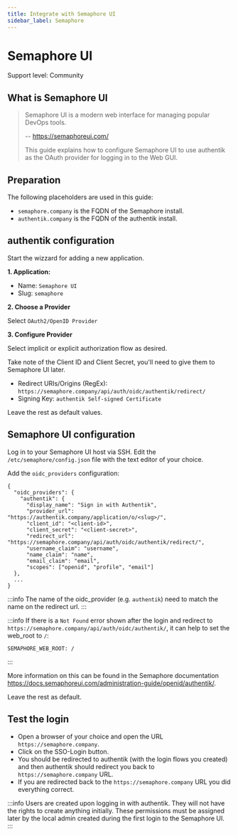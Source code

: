 ```yaml
---
title: Integrate with Semaphore UI
sidebar_label: Semaphore
---
```


# Semaphore UI

<span class="badge badge--secondary">Support level: Community</span>

## What is Semaphore UI

> Semaphore UI is a modern web interface for managing popular DevOps tools.
>
> -- https://semaphoreui.com/
>
> This guide explains how to configure Semaphore UI to use authentik as the OAuth provider for logging in to the Web GUI.

## Preparation

The following placeholders are used in this guide:

- `semaphore.company` is the FQDN of the Semaphore install.
- `authentik.company` is the FQDN of the authentik install.

## authentik configuration

Start the wizzard for adding a new application.

**1. Application:**

- Name: `Semaphore UI`
- Slug: `semaphore`

**2. Choose a Provider**

Select `OAuth2/OpenID Provider`

**3. Configure Provider**

Select implicit or explicit authorization flow as desired.

Take note of the Client ID and Client Secret, you'll need to give them to Semaphore UI later.

- Redirect URIs/Origins (RegEx): `https://semaphore.company/api/auth/oidc/authentik/redirect/`
- Signing Key: `authentik Self-signed Certificate`

Leave the rest as default values.

## Semaphore UI configuration

Log in to your Semaphore UI host via SSH. Edit the `/etc/semaphore/config.json` file with the text editor of your choice. 

Add the `oidc_providers` configuration:

```
{
  "oidc_providers": {
    "authentik": {
      "display_name": "Sign in with Authentik",
      "provider_url": "https://authentik.company/application/o/<slug>/",
      "client_id": "<client-id>",
      "client_secret": "<client-secret>",
      "redirect_url": "https://semaphore.company/api/auth/oidc/authentik/redirect/",
      "username_claim": "username",
      "name_claim": "name",
      "email_claim": "email",
      "scopes": ["openid", "profile", "email"]
  },
  ...
}
```

:::info
The name of the oidc_provider (e.g. `authentik`) need to match the name on the redirect url.
:::

:::info
If there is a `Not Found` error shown after the login and redirect to `https://semaphore.company/api/auth/oidc/authentik/`, it can help to set the web_root to `/`: 

```
SEMAPHORE_WEB_ROOT: /
```
:::

More information on this can be found in the Semaphore documentation https://docs.semaphoreui.com/administration-guide/openid/authentik/.

Leave the rest as default.

## Test the login

- Open a browser of your choice and open the URL `https://semaphore.company`.
- Click on the SSO-Login button.
- You should be redirected to authentik (with the login flows you created) and then authentik should redirect you back to `https://semaphore.company` URL.
- If you are redirected back to the `https://semaphore.company` URL you did everything correct.

:::info
Users are created upon logging in with authentik. They will not have the rights to create anything initially. These permissions must be assigned later by the local admin created during the first login to the Semaphore UI.
:::

